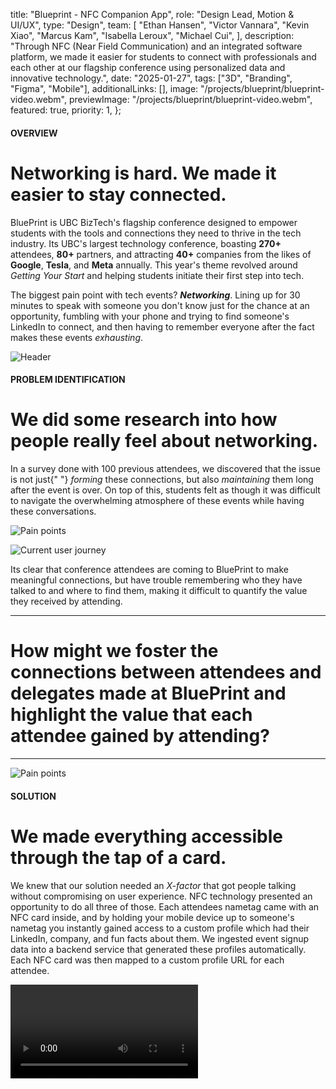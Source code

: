 
  title: "Blueprint - NFC Companion App",
  role: "Design Lead, Motion & UI/UX",
  type: "Design",
  team: [
    "Ethan Hansen",
    "Victor Vannara",
    "Kevin Xiao",
    "Marcus Kam",
    "Isabella Leroux",
    "Michael Cui",
  ],
  description:
    "Through NFC (Near Field Communication) and an integrated software platform, we made it easier for students to connect with professionals and each other at our flagship conference using personalized data and innovative technology.",
  date: "2025-01-27",
  tags: ["3D", "Branding", "Figma", "Mobile"],
  additionalLinks: [],
  image: "/projects/blueprint/blueprint-video.webm",
  previewImage: "/projects/blueprint/blueprint-video.webm",
  featured: true,
  priority: 1,
};

#### OVERVIEW

# Networking is hard. We made it easier to stay connected.

BluePrint is UBC BizTech's flagship conference designed to empower students with the tools and connections they need to thrive in the tech industry. Its UBC's largest technology conference, boasting **270+** attendees, **80+** partners, and attracting **40+** companies from the likes of **Google**, **Tesla**, and **Meta** annually. This year's theme revolved around _Getting Your Start_ and helping students initiate their first step into tech.

The biggest pain point with tech events? **_Networking_**. Lining up for 30 minutes to speak with someone you don't know just for the chance at an opportunity, fumbling with your phone and trying to find someone's LinkedIn to connect, and then having to remember everyone after the fact makes these events _exhausting_.

<Image
  src="/projects/blueprint/panel.webp"
  width={2000}
  height={500}
  alt="Header"
  className="rounded-md"
  caption="Partner Q&A panel at BluePrint 2025"
/>

#### PROBLEM IDENTIFICATION

# We did some research into how people really feel about networking.

In a survey done with 100 previous attendees, we discovered that the issue is not just{" "} _forming_ these connections, but also _maintaining_ them long after the event is over. On top of this, students felt as though it was difficult to navigate the overwhelming atmosphere of these events while having these conversations.

<Image
  src="/projects/blueprint/ux/pain-points.png"
  height={320}
  width={640}
  className="self-center invert hue-rotate-180 dark:invert-0 dark:hue-rotate-0 w-full px-16"
  alt="Pain points"
/>

<Image
  src="/projects/blueprint/ux/current-user-journey.png"
  height={640}
  width={1280}
  className="self-center invert hue-rotate-180 dark:invert-0 dark:hue-rotate-0"
  alt="Current user journey"
/>

Its clear that conference attendees are coming to BluePrint to make meaningful connections, but have trouble remembering who they have talked to and where to find them, making it difficult to quantify the value they received by attending.

---

# How might we foster the connections between attendees and delegates made at BluePrint and highlight the value that each attendee gained by attending?

---

<Image
  src="/projects/blueprint/ux/revised-user-journey.png"
  height={640}
  width={1280}
  className="self-center invert hue-rotate-180 dark:invert-0 dark:hue-rotate-0 w-full"
  alt="Pain points"
/>

#### SOLUTION

# We made everything accessible through the tap of a card.

We knew that our solution needed an _X-factor_ that got people talking without compromising on user experience. NFC technology presented an opportunity to do all three of those. Each attendees nametag came with an NFC card inside, and by holding your mobile device up to someone's nametag you instantly gained access to a custom profile which had their LinkedIn, company, and fun facts about them. We ingested event signup data into a backend service that generated these profiles automatically. Each NFC card was then mapped to a custom profile URL for each attendee.

<Video src="/projects/blueprint/nfc-animation.webm" />

## We remember who you meet so you can focus on the present.

We developed a system that persists **_connections_** between two people, which we defined as everyone who visits your profile and everyone whose profile you have visited. This way, anyone could get a long list of everyone they met at the event. After the event had ended, we launched a recap similar to Spotify Wrapped, where you could look back on what you accomplished and check out what everyone else got up to.

    <div className='grid grid-cols-3 gap-2 md:gap-8 -mb-8'>
    <Image
      src="/projects/blueprint/prototypes/app/Home.png"
      height={640}
      width={1280}
      className="self-center"
      alt="App prototype designs"
    />
            <Image
      src="/projects/blueprint/prototypes/app/Connection Made.png"
      height={640}
      width={1280}
      className="self-center"
      alt="App prototype designs"
    />
        <Image
      src="/projects/blueprint/prototypes/app/Attendee Profile (Connected).png"
      height={640}
      width={1280}
      className="self-center"
      alt="App prototype designs"
    />
    </div>
    <div className="text-xs text-muted-foreground mt-2 mb-16">
      Mobile screenshots of the BluePrint companion app
    </div>

---

<ImageMarquee folder="projects/blueprint/prototypes/app" direction="right" />

<div className="my-12" />

<ImageMarquee folder="projects/blueprint/prototypes/wrapped" direction="left" />

---

#### AFTERMATH

# Our club was awarded multiple awards by our student body for our innovation.

BluePrint 2025 was a resounding success and was awarded **Conference of the Year** by the UBC Sauder Commerce Undergraduate Society. The NFC technology proved to be a hit, with attendees raving about how easy it was to connect with others and how they could easily remember who they had talked to. In total, the app facilitated **4700** unique connections among a group of **270** attendees.

<Image
  src="/projects/blueprint/image-collage.webp"
  width={2000}
  height={1000}
  className="self-center w-full h-full object-cover"
  alt="Collage"
/>

#### NEXT STEPS

# What if we extended beyond the scope of a single event?

Coming off the resounding success of the BluePrint NFC cards, BizTech decided to start a new initiative - **_Membership Cards_**. Any individual who signs up as a member receives a membership card that keeps track of connections throughout every single BizTech event and also allows them to checkin at the door.

<Image
  src="/projects/bt-web-v2/bt-web-nfc.png"
  alt="User profiles accessible through NFC membership cards."
  height={400}
  width={1280}
  className="self-center rounded-xl brightness-100 col-span-2"
  caption="User profiles accessible through NFC membership cards."
/>

<Image
  src="/projects/blueprint/bizwall.webp"
  alt="User profiles accessible through NFC membership cards."
  height={400}
  width={1280}
  className="self-center brightness-100 col-span-2"
  caption="Modelling connections at MIS Night 2025 as edges in a graph data structure"
/>

Our NFC membership cards are available for all BizTech members today. If you're in the area, come check out our events and get your hands on some!